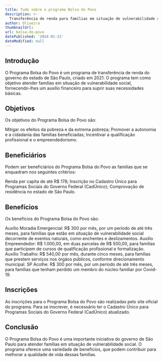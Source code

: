 ```yaml
---
title: Tudo sobre o programa Bolsa do Povo
description: >-
  Transferência de renda para famílias em situação de vulnerabilidade social
author: Oliveira
thumbnailUrl: 
url: bolsa-do-povo
datePublished: '2024-01-21'
dateModified: null
---
```


## Introdução

O Programa Bolsa do Povo é um programa de transferência de renda do governo do estado de São Paulo, criado em 2021. O programa tem como objetivo atender famílias em situação de vulnerabilidade social, fornecendo-lhes um auxílio financeiro para suprir suas necessidades básicas.

## Objetivos

Os objetivos do Programa Bolsa do Povo são:

Mitigar os efeitos da pobreza e da extrema pobreza;
Promover a autonomia e a cidadania das famílias beneficiadas;
Incentivar a qualificação profissional e o empreendedorismo.
## Beneficiários

Podem ser beneficiários do Programa Bolsa do Povo as famílias que se enquadram nos seguintes critérios:

Renda per capita de até R$ 178;
Inscrição no Cadastro Único para Programas Sociais do Governo Federal (CadÚnico);
Comprovação de residência no estado de São Paulo.
## Benefícios

Os benefícios do Programa Bolsa do Povo são:

Auxílio Moradia Emergencial: R$ 300 por mês, por um período de até três meses, para famílias que estão em situação de vulnerabilidade social decorrente de eventos naturais, como enchentes e deslizamentos.
Auxílio Empreendedor: R$ 1.000,00, em duas parcelas de R$ 500,00, para famílias que participem de cursos de qualificação profissional e formalização.
Auxílio Trabalho: R$ 540,00 por mês, durante cinco meses, para famílias que prestem serviços nos órgãos públicos, conforme direcionamento municipal.
SP Acolhe: R$ 300 por mês, por um período de até três meses, para famílias que tenham perdido um membro do núcleo familiar por Covid-19.
## Inscrições

As inscrições para o Programa Bolsa do Povo são realizadas pelo site oficial do programa. Para se inscrever, é necessário ter o Cadastro Único para Programas Sociais do Governo Federal (CadÚnico) atualizado.

## Conclusão

O Programa Bolsa do Povo é uma importante iniciativa do governo de São Paulo para atender famílias em situação de vulnerabilidade social. O programa oferece uma variedade de benefícios, que podem contribuir para melhorar a qualidade de vida dessas famílias.